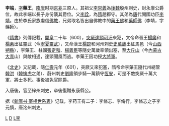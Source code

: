 '''李端'''，[[表字|字]]'''藥王'''，[[隋唐|隋唐]]时期[[京兆|京兆]]三原人。其祖父[[李崇義|李崇義]]為[[後魏|後魏]]殷州刺史，封永康公爵位，故此李端以長子身份襲其爵位。父[[李詮|李詮]]，為[[隋|隋]]趙郡守。其弟為[[唐|唐]]代開國功臣[[李靖|李靖]]。由於李氏家族虔信[[佛教|佛教]]，兄弟取名皆出自佛教中的[[藥王佛|藥王佛]]和[[藥師佛|藥師佛]]（李靖，字藥師）。

《[[隋書|隋書]]》列傳記載，[[開皇|開皇]]二十年（600），[[突厥|突厥]][[達頭|達頭]][[可汗|可汗]]來犯，文帝命晉王[[楊廣|楊廣]]和[[楊素|楊素]]出征靈武（今[[寧夏|寧夏]][[靈武|靈武]]），又命漢王[[楊諒|楊諒]]和河州刺史[[史萬歲|史萬歲]]出征馬邑（今[[山西|山西]][[朔縣|朔縣]]），李藥王、柱國[[張定和|張定和]]、[[楊義臣|楊義臣]]等隨史萬歲率領出塞，至[[大斤山|大斤山]]（今[[內蒙古|內蒙古]][[大青|大青]]山）與敵相遇，達頭聞風而逃。李藥王因功授[[大將軍|大將軍]]。

《[[北史|北史]]》又記載，隨[[仁寿_(隋朝)|仁壽]]元年（601），突厥又來犯塞，隋帝命李藥王隨代州總管[[韓洪|韓洪]]（[[韓擒虎|韓擒虎]]之弟）、蔚州刺史[[劉隆|劉隆]]領步騎一萬鎮守[[恆安|恆安]]，可是不敵突厥十萬大軍，將士多死。事後被免官除爵。

入唐後，官至梓州刺史，卒後復贈永康縣公。

据《[[新唐書宰相世系表|新唐书·宰相世系表]]》记载，李药王有二子：李脩志、李脩行。李脩志之子李元慎，唐洺州刺史。

[[Category:唐朝軍事人物|L]]
[[Category:李姓|D]]
[[Category:三原縣人|L李]]